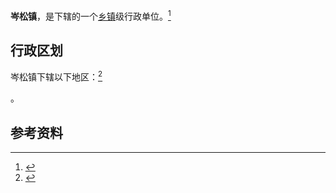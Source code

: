 {{中国乡级行政区|52/26/29/101/000}}

'''岑松镇'''，是{{PRC admin/fullname|52/26/29/101/000|3}}下辖的一个[[乡镇|乡镇]]级行政单位。<ref>{{PRC admin/ref sgc|{{PRC admin/parent|52/26/29/101/000}}}}</ref>

== 行政区划 ==

岑松镇下辖以下地区：<ref>{{PRC admin/ref sgc|52/26/29/101/000}}</ref>

{{PRC admin/children|52/26/29/101/000}}。

== 参考资料 ==

{{reflist}}

{{行政区划小作品}}
{{PRC admin/navcat|52/26/29/101/000}}